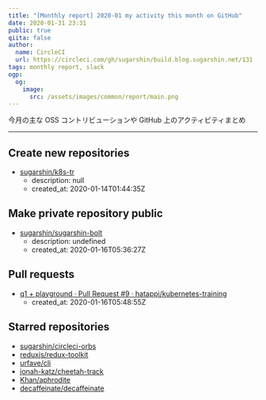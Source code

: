 ```yaml
---
title: "[Monthly report] 2020-01 my activity this month on GitHub"
date: 2020-01-31 23:31
public: true
qiita: false
author:
  name: CircleCI
  url: https://circleci.com/gh/sugarshin/build.blog.sugarshin.net/131
tags: monthly report, slack
ogp:
  og:
    image:
      src: /assets/images/common/report/main.png
---
```


今月の主な OSS コントリビューションや GitHub 上のアクティビティまとめ

***

## Create new repositories

- [sugarshin/k8s-tr](https://github.com/sugarshin/k8s-tr)
  - description: null
  - created_at: 2020-01-14T01:44:35Z

## Make private repository public

- [sugarshin/sugarshin-bolt](https://github.com/sugarshin/sugarshin-bolt)
  - description: undefined
  - created_at: 2020-01-16T05:36:27Z

## Pull requests

- [q1 + playground · Pull Request #9 · hatappi/kubernetes-training](https://github.com/hatappi/kubernetes-training/pull/9)
  - created_at: 2020-01-16T05:48:55Z

## Starred repositories

- [sugarshin/circleci-orbs](https://github.com/sugarshin/circleci-orbs)
- [reduxjs/redux-toolkit](https://github.com/reduxjs/redux-toolkit)
- [urfave/cli](https://github.com/urfave/cli)
- [jonah-katz/cheetah-track](https://github.com/jonah-katz/cheetah-track)
- [Khan/aphrodite](https://github.com/Khan/aphrodite)
- [decaffeinate/decaffeinate](https://github.com/decaffeinate/decaffeinate)

